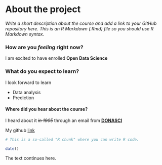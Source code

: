 
# About the project

*Write a short description about the course and add a link to your GitHub repository here. This is an R Markdown (.Rmd) file so you should use R Markdown syntax.*

### How are you _feeling_ right now?  

I am excited to have enrolled **Open Data Science**    

### What do you expect to **learn?**  


I look forward to learn    

* Data analysis  
* Prediction  

#### Where did you hear about the course?  

I heard about it ~~*in 1905*~~ through an email from [**DONASCI**]( ds-natural-sciences-students@helsinki.fi )   

My github [link](https://github.com/Ian-ocholla)

```r
# This is a so-called "R chunk" where you can write R code.

date()

```
The text continues here.

